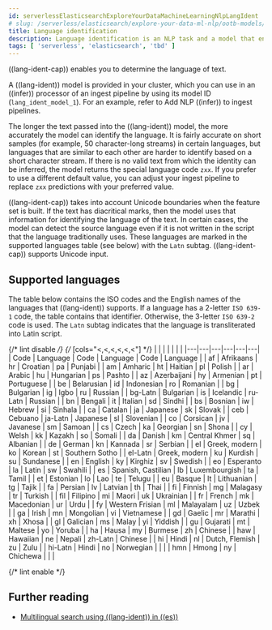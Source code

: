 ```yaml
---
id: serverlessElasticsearchExploreYourDataMachineLearningNlpLangIdent
# slug: /serverless/elasticsearch/explore-your-data-ml-nlp/ootb-models/lang-ident
title: Language identification
description: Language identification is an NLP task and a model that enables you to determine the language of text.
tags: [ 'serverless', 'elasticsearch', 'tbd' ]
---
```


<DocBadge template="technical preview" />
((lang-ident-cap)) enables you to determine the language of text.

A ((lang-ident)) model is provided in your cluster, which you can use in an
((infer)) processor of an ingest pipeline by using its model ID
(`lang_ident_model_1`). For an example, refer to 
<DocLink id="serverlessElasticsearchExploreYourDataMachineLearningNlpInference">Add NLP ((infer)) to ingest pipelines</DocLink>.

The longer the text passed into the ((lang-ident)) model, the more accurately the 
model can identify the language. It is fairly accurate on short samples (for 
example, 50 character-long streams) in certain languages, but languages that are 
similar to each other are harder to identify based on a short character stream.
If there is no valid text from which the identity can be inferred, the model
returns the special language code `zxx`. If you prefer to use a different
default value, you can adjust your ingest pipeline to replace `zxx` predictions
with your preferred value.

((lang-ident-cap)) takes into account Unicode boundaries when the feature set is 
built. If the text has diacritical marks, then the model uses that information 
for identifying the language of the text. In certain cases, the model can 
detect the source language even if it is not written in the script that the 
language traditionally uses. These languages are marked in the supported 
languages table (see below) with the `Latn` subtag. ((lang-ident-cap)) supports 
Unicode input.

## Supported languages

The table below contains the ISO codes and the English names of the languages 
that ((lang-ident)) supports. If a language has a 2-letter `ISO 639-1` code, the 
table contains that identifier. Otherwise, the 3-letter `ISO 639-2` code is 
used. The `Latn` subtag indicates that the language is transliterated into Latin 
script.

{/* lint disable */}
{/* [cols="\<,\<,\<,\<,\<,\<"] */}
|  |  |  |  |  |  |
|---|---|---|---|---|---|
| Code    | Language           | Code    | Language       | Code    | Language |
| af      | Afrikaans          | hr      | Croatian       | pa      | Punjabi         |
| am      | Amharic            | ht      | Haitian        | pl      | Polish         |
| ar      | Arabic             | hu      | Hungarian      | ps      | Pashto         |
| az      | Azerbaijani        | hy      | Armenian       | pt      | Portuguese |
| be      | Belarusian         | id      | Indonesian     | ro      | Romanian |
| bg      | Bulgarian          | ig      | Igbo           | ru      | Russian |
| bg-Latn | Bulgarian          | is      | Icelandic      | ru-Latn | Russian |
| bn      | Bengali            | it      | Italian        | sd      | Sindhi |
| bs      | Bosnian            | iw      | Hebrew         | si      | Sinhala |
| ca      | Catalan            | ja      | Japanese       | sk      | Slovak |
| ceb     | Cebuano            | ja-Latn | Japanese       | sl      | Slovenian |
| co      | Corsican           | jv      | Javanese       | sm      | Samoan |
| cs      | Czech              | ka      | Georgian       | sn      | Shona |
| cy      | Welsh              | kk      | Kazakh         | so      | Somali |
| da      | Danish             | km      | Central Khmer  | sq      | Albanian |
| de      | German             | kn      | Kannada        | sr      | Serbian |
| el      | Greek, modern      | ko      | Korean         | st      | Southern Sotho |
| el-Latn | Greek, modern      | ku      | Kurdish        | su      | Sundanese |
| en      | English            | ky      | Kirghiz        | sv      | Swedish |
| eo      | Esperanto          | la      | Latin          | sw      | Swahili |
| es      | Spanish, Castilian | lb      | Luxembourgish  | ta      | Tamil |
| et      | Estonian           | lo      | Lao            | te      | Telugu |
| eu      | Basque             | lt      | Lithuanian     | tg      | Tajik |
| fa      | Persian            | lv      | Latvian        | th      | Thai |
| fi      | Finnish            | mg      | Malagasy       | tr      | Turkish |
| fil     | Filipino           | mi      | Maori          | uk      | Ukrainian |
| fr      | French             | mk      | Macedonian     | ur      | Urdu |
| fy      | Western Frisian    | ml      | Malayalam      | uz      | Uzbek |
| ga      | Irish              | mn      | Mongolian      | vi      | Vietnamese |
| gd      | Gaelic             | mr      | Marathi        | xh      | Xhosa |
| gl      | Galician           | ms      | Malay          | yi      | Yiddish |
| gu      | Gujarati           | mt      | Maltese        | yo      | Yoruba |
| ha      | Hausa              | my      | Burmese        | zh      | Chinese |
| haw     | Hawaiian           | ne      | Nepali         | zh-Latn | Chinese |
| hi      | Hindi              | nl      | Dutch, Flemish | zu      | Zulu |
| hi-Latn | Hindi              | no      | Norwegian      | |    |
| hmn     | Hmong              | ny      | Chichewa       | |    |

{/* lint enable */}


## Further reading

* [Multilingual search using ((lang-ident)) in ((es))](((blog-ref))multilingual-search-using-language-identification-in-elasticsearch)